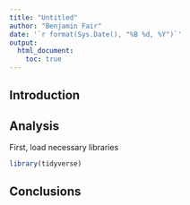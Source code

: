 ```yaml
---
title: "Untitled"
author: "Benjamin Fair"
date: '`r format(Sys.Date(), "%B %d, %Y")`'
output:
  html_document:
    toc: true
---
```


## Introduction


## Analysis

First, load necessary libraries
```r
library(tidyverse)

```


## Conclusions


